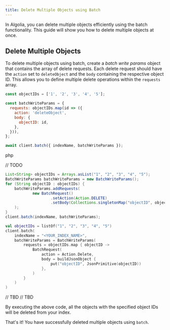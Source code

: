 ```yaml
---
title: Delete Multiple Objects using Batch
---
```



In Algolia, you can delete multiple objects efficiently using the batch functionality. This guide will show you how to delete multiple objects at once.

## Delete Multiple Objects

To delete multiple objects using batch, create a *batch write params*  object that contains the array of delete requests. 
Each delete request should have the `action` set to `deleteObject` and the `body` containing the respective object ID. 
This allows you to define multiple delete operations within the `requests` array.

<TabsLanguage>
<TabItem value="javascript">

```javascript
const objectIDs = ['1', '2', '3', '4', '5'];

const batchWriteParams = {
  requests: objectIDs.map(id => ({
    action: 'deleteObject',
    body: {
      objectID: id,
    },
  })),
};

await client.batch({ indexName, batchWriteParams });
```

</TabItem>
<TabItem value="php">

php

// TODO

</TabItem>
<TabItem value="java">

```java
List<String> objectIDs = Arrays.asList("1", "2", "3", "4", "5");
BatchWriteParams batchWriteParams = new BatchWriteParams();
for (String objectID : objectIDs) {
    batchWriteParams.addRequests(
            new BatchRequest()
                    .setAction(Action.DELETE)
                    .setBody(Collections.singletonMap("objectID", objectID))
    );
}
client.batch(indexName, batchWriteParams);
```

</TabItem>

<TabItem value="kotlin">

```kotlin
val objectIDs = listOf("1", "2", "3", "4", "5")
client.batch(
    indexName = "<YOUR_INDEX_NAME>",
    batchWriteParams = BatchWriteParams(
        requests = objectIDs.map { objectID ->
            BatchRequest(
                action = Action.Delete,
                body = buildJsonObject {
                    put("objectID", JsonPrimitive(objectID))
                },
            )
        }
    )
)
```

</TabItem>

<TabItem value="dart">
// TBD
</TabItem>

<TabItem value="go">
// TBD
</TabItem>
</TabsLanguage>

By executing the above code, all the objects with the specified object IDs will be deleted from your index.

That's it! You have successfully deleted multiple objects using `batch`.

